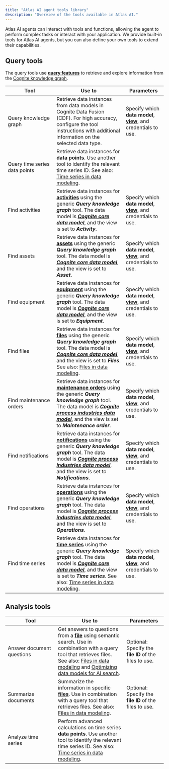 ```yaml
---
title: "Atlas AI agent tools library"
description: "Overview of the tools available in Atlas AI."
---
```


Atlas AI agents can interact with tools and functions, allowing the agent to perform complex tasks or interact with your application. We provide built-in tools for Atlas AI agents, but you can also define your own tools to extend their capabilities.

## Query tools

The query tools use [**query features**](/cdf/dm/dm_concepts/dm_querying) to retrieve and explore information from the [Cognite knowledge graph](/cdf/dm/dm_concepts/dm_property_graph).

| Tool                          | Use to                                                                                                                                                                                                                                                                                                                                                                                 | Parameters                                                                                                                  |
| ----------------------------- | -------------------------------------------------------------------------------------------------------------------------------------------------------------------------------------------------------------------------------------------------------------------------------------------------------------------------------------------------------------------------------------- | --------------------------------------------------------------------------------------------------------------------------- |
| Query knowledge graph         | Retrieve data instances from data models in Cognite Data Fusion (CDF). For high accuracy, configure the tool instructions with additional information on the selected data type.                                                                                                                                                                                                       | Specify which **data model**, [**view**](/cdf/dm/dm_concepts/dm_containers_views_datamodels#views), and credentials to use. |
| Query time series data points | Retrieve data instances for **data points**. Use another tool to identify the relevant time series ID. See also: [Time series in data modeling](/cdf/dm/dm_guides/dm_integrate_with_time_series).                                                                                                                                                                                      |                                                                                                                             |
| Find activities               | Retrieve data instances for [**activities**](/cdf/dm/dm_reference/dm_core_data_model#activity) using the generic ***Query knowledge graph*** tool. The data model is [***Cognite core data model***](/cdf/dm/dm_reference/dm_core_data_model), and the view is set to ***Activity***.                                                                                                  | Specify which **data model**, [**view**](/cdf/dm/dm_concepts/dm_containers_views_datamodels#views), and credentials to use. |
| Find assets                   | Retrieve data instances for [**assets**](/cdf/dm/dm_reference/dm_core_data_model#asset) using the generic ***Query knowledge graph*** tool. The data model is [***Cognite core data model***](/cdf/dm/dm_reference/dm_core_data_model), and the view is set to ***Asset***.                                                                                                            | Specify which **data model**, [**view**](/cdf/dm/dm_concepts/dm_containers_views_datamodels#views), and credentials to use. |
| Find equipment                | Retrieve data instances for [**equipment**](/cdf/dm/dm_reference/dm_core_data_model#equipment) using the generic ***Query knowledge graph*** tool. The data model is [***Cognite core data model***](/cdf/dm/dm_reference/dm_core_data_model), and the view is set to ***Equipment***.                                                                                                 | Specify which **data model**, [**view**](/cdf/dm/dm_concepts/dm_containers_views_datamodels#views), and credentials to use. |
| Find files                    | Retrieve data instances for [**files**](/cdf/dm/dm_reference/dm_core_data_model#file) using the generic ***Query knowledge graph*** tool. The data model is [***Cognite core data model***](/cdf/dm/dm_reference/dm_core_data_model), and the view is set to ***Files***. See also: [Files in data modeling](/cdf/dm/dm_guides/dm_integrate_files).                                    | Specify which **data model**, [**view**](/cdf/dm/dm_concepts/dm_containers_views_datamodels#views), and credentials to use. |
| Find maintenance orders       | Retrieve data instances for [**maintenance orders**](/cdf/dm/dm_reference/dm_process_industry_data_model#cognitemaintenanceorder) using the generic ***Query knowledge graph*** tool. The data model is [***Cognite process industries data model***](/cdf/dm/dm_reference/dm_process_industry_data_model), and the view is set to ***Maintenance order***.                            | Specify which **data model**, [**view**](/cdf/dm/dm_concepts/dm_containers_views_datamodels#views), and credentials to use. |
| Find notifications            | Retrieve data instances for [**notifications**](/cdf/dm/dm_reference/dm_process_industry_data_model#cognitenotification) using the generic ***Query knowledge graph*** tool. The data model is [***Cognite process industries data model***](/cdf/dm/dm_reference/dm_process_industry_data_model), and the view is set to ***Notifications***.                                         | Specify which **data model**, [**view**](/cdf/dm/dm_concepts/dm_containers_views_datamodels#views), and credentials to use. |
| Find operations               | Retrieve data instances for [**operations**](/cdf/dm/dm_reference/dm_process_industry_data_model#cogniteoperation) using the generic ***Query knowledge graph*** tool. The data model is [***Cognite process industries data model***](/cdf/dm/dm_reference/dm_process_industry_data_model), and the view is set to ***Operations***.                                                  | Specify which **data model**, [**view**](/cdf/dm/dm_concepts/dm_containers_views_datamodels#views), and credentials to use. |
| Find time series              | Retrieve data instances for [**time series**](/cdf/dm/dm_reference/dm_core_data_model#timeseries) using the generic ***Query knowledge graph*** tool. The data model is [***Cognite core data model***](/cdf/dm/dm_reference/dm_core_data_model), and the view is set to ***Time series***. See also: [Time series in data modeling](/cdf/dm/dm_guides/dm_integrate_with_time_series). | Specify which **data model**, [**view**](/cdf/dm/dm_concepts/dm_containers_views_datamodels#views), and credentials to use. |

## Analysis tools

| Tool                      | Use to                                                                                                                                                                                                                                                                                                                                         | Parameters                                             |
| ------------------------- | ---------------------------------------------------------------------------------------------------------------------------------------------------------------------------------------------------------------------------------------------------------------------------------------------------------------------------------------------- | ------------------------------------------------------ |
| Answer document questions | Get answers to questions from a [**file**](/cdf/dm/dm_reference/dm_core_data_model#file) using semantic search. Use in combination with a query tool that retrieves files. See also: [Files in data modeling](/cdf/dm/dm_guides/dm_integrate_files) and [Optimizing data models for AI search](/cdf/dm/dm_guides/dm_best_practices_ai_search). | Optional: Specify the **file ID** of the files to use. |
| Summarize documents       | Summarize the information in specific [**files**](/cdf/dm/dm_reference/dm_core_data_model#file). Use in combination with a query tool that retrieves files. See also: [Files in data modeling](/cdf/dm/dm_guides/dm_integrate_files).                                                                                                          | Optional: Specify the **file ID** of the files to use. |
| Analyze time series       | Perform advanced calculations on time series **data points**. Use another tool to identify the relevant time series ID. See also: [Time series in data modeling](/cdf/dm/dm_guides/dm_integrate_with_time_series).                                                                                                                             |                                                        |

